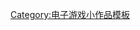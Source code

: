 {{asbox
| image     = Old computer game.svg
| pix       = 32
| subject   = [[电子游戏]]
| qualifier = 关于[[MS-DOS]]平台
| category  = 电脑游戏小作品
| tempsort  = 
| name      = Template:MSDOS-game-stub
}}<noinclude>
[[Category:电子游戏小作品模板]]
</noinclude>